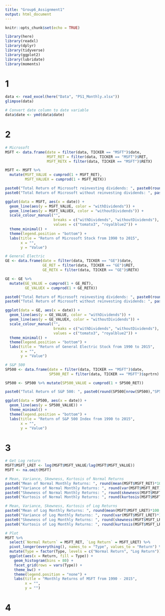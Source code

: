 ```yaml
---
title: "Group6_Assignment1"
output: html_document
---
```


```r
knitr::opts_chunk$set(echo = TRUE)
```

```r
library(here)
library(readxl)
library(dplyr)
library(tidyverse)
library(ggplot2)
library(lubridate)
library(moments)

```

# 1

```r
data <- read_excel(here("Data", "PS1_Monthly.xlsx"))
glimpse(data)

# Convert date column to date variable
data$date <- ymd(data$date)
```

# 2

```r
# Microsoft
MSFT <- data.frame(date = filter(data, TICKER == "MSFT")$date,
                   MSFT_RET = filter(data, TICKER == "MSFT")$RET,
                   MSFT_RETX = filter(data, TICKER == "MSFT")$RETX)

MSFT <- MSFT %>% 
  mutate(MSFT_VALUE = cumprod(1 + MSFT_RET),
         MSFT_VALUEX = cumprod(1 + MSFT_RETX))

paste0("Total Return of Microsoft reinvesting dividends: ", paste0(round(MSFT[nrow(MSFT),"MSFT_VALUE"], 4)*100, "%"))
paste0("Total Return of Microsoft without reinvesting dividends: ", paste0(round(MSFT[nrow(MSFT),"MSFT_VALUEX"], 4)*100, "%"))

ggplot(data = MSFT, aes(x = date)) +
  geom_line(aes(y = MSFT_VALUE, color = "withDividends")) +
  geom_line(aes(y = MSFT_VALUEX, color = "withoutDividends")) +
  scale_colour_manual("", 
                      breaks = c("withDividends", "withoutDividends"),
                      values = c("tomato3", "royalblue2")) +
  theme_minimal() +
  theme(legend.position = "bottom") +
  labs(title = "Return of Microsoft Stock from 1990 to 2015",
       x = "",
       y = "Value")
```

```r
# General Electric
GE <- data.frame(date = filter(data, TICKER == "GE")$date,
                 GE_RET = filter(data, TICKER == "GE")$RET,
                 GE_RETX = filter(data, TICKER == "GE")$RETX)

GE <- GE %>% 
  mutate(GE_VALUE = cumprod(1 + GE_RET),
         GE_VALUEX = cumprod(1 + GE_RETX))

paste0("Total Return of Microsoft reinvesting dividends: ", paste0(round(GE[nrow(GE),"GE_VALUE"], 4)*100, "%"))
paste0("Total Return of Microsoft without reinvesting dividends: ", paste0(round(GE[nrow(GE),"GE_VALUEX"], 4)*100, "%"))

ggplot(data = GE, aes(x = date)) +
  geom_line(aes(y = GE_VALUE, color = "withDividends")) +
  geom_line(aes(y = GE_VALUEX, color = "withoutDividends")) +
  scale_colour_manual("", 
                      breaks = c("withDividends", "withoutDividends"),
                      values = c("tomato3", "royalblue2")) +
  theme_minimal() +
  theme(legend.position = "bottom") +
  labs(title = "Return of General Electric Stock from 1990 to 2015",
       x = "",
       y = "Value")
```

```r
# S&P 500
SP500 <- data.frame(date = filter(data, TICKER == "MSFT")$date,
                    SP500_RET = filter(data, TICKER == "MSFT")$sprtrn)

SP500 <- SP500 %>% mutate(SP500_VALUE = cumprod(1 + SP500_RET))

paste0("Total Return of S&P 500: ", paste0(round(SP500[nrow(SP500),"SP500_VALUE"], 4)*100, "%"))

ggplot(data = SP500, aes(x = date)) +
  geom_line(aes(y = SP500_VALUE)) +
  theme_minimal() +
  theme(legend.position = "bottom") +
  labs(title = "Return of S&P 500 Index from 1990 to 2015",
       x = "",
       y = "Value")
```

# 3

```r
# Get Log return
MSFT$MSFT_LRET <- log(MSFT$MSFT_VALUE/lag(MSFT$MSFT_VALUE))
MSFT <- na.omit(MSFT)
```

```r
# Mean, Variance, Skewness, Kurtosis of Normal Returns
paste0("Mean of Normal Monthly Returns: ", round(mean(MSFT$MSFT_RET)*100, 2), "%")
paste0("Variance of Normal Monthly Returns: ", round(var(MSFT$MSFT_RET)*100, 2), "%")
paste0("Skewness of Normal Monthly Returns: ", round(skewness(MSFT$MSFT_RET), 2))
paste0("Kurtosis of Normal Monthly Returns: ", round(kurtosis(MSFT$MSFT_RET), 2))
```

```r
# Mean, Variance, Skewness, Kurtosis of Log Returns
paste0("Mean of Log Monthly Returns: ", round(mean(MSFT$MSFT_LRET)*100, 2), "%")
paste0("Variance of Log Monthly Returns: ", round(var(MSFT$MSFT_LRET)*100, 2), "%")
paste0("Skewness of Log Monthly Returns: ", round(skewness(MSFT$MSFT_LRET), 2))
paste0("Kurtosis of Log Monthly Returns: ", round(kurtosis(MSFT$MSFT_LRET), 2))
```

```r
# Plot
MSFT %>% 
  select(`Normal Return` = MSFT_RET, `Log Return` = MSFT_LRET) %>% 
  pivot_longer(everything(), names_to = "Type", values_to = "Return") %>% 
  mutate(Type = factor(Type, levels = c("Normal Return", "Log Return"))) %>% 
  ggplot(aes(x = Return, fill = Type)) +
    geom_histogram(bins = 80) +
    facet_grid(rows = vars(Type)) +
    theme_bw() +
    theme(legend.position = "none") +
    labs(title = "Monthly Returns of MSFT from 1990 - 2015",
         x = "",
         y = "")
```

# 4

```r

```

